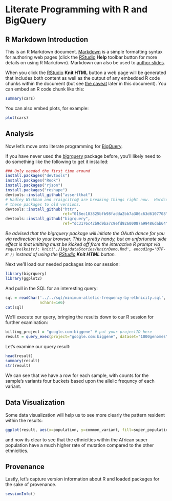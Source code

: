 Literate Programming with R and BigQuery
========================================================

R Markdown Introduction
-------------------------

This is an R Markdown document. [Markdown](http://daringfireball.net/projects/markdown/syntax) is a simple formatting syntax for authoring web pages (click the [RStudio](http://www.rstudio.com/) **Help** toolbar button for more details on using R Markdown).  Markdown can also be used to [author slides](http://www.rstudio.com/ide/docs/presentations/overview).

When you click the [RStudio](http://www.rstudio.com/) **Knit HTML** button a web page will be generated that includes both content as well as the output of any embedded R code chunks within the document (but see [the caveat](#caveat) later in this document).  You can embed an R code chunk like this:

```r
summary(cars)
```

You can also embed plots, for example:

```r
plot(cars)
```

Analysis
--------------

Now let's move onto literate programming for [BigQuery](https://developers.google.com/bigquery/).  

If you have never used the [bigrquery](https://github.com/hadley/bigrquery) package before, you'll likely need to do something like the following to get it installed:

```r
### Only needed the first time around
install.packages("devtools")
install.packages("Rook")
install.packages("rjson")
install.packages("reshape")
devtools::install_github("assertthat")
# Hadley Wickham and craigcitro@ are breaking things right now.  Hardcode
# these packages to old versions.
devtools::install_github("httr", 
                         ref="018ec103825bfb98fadda2bb7a386c63d6107708")
devtools::install_github("bigrquery", 
                         ref="dc3176c42b9d9ba7c9efd92600087a99486dab64")
```

<span id="caveat">_Be advised that the bigrquery package will initiate the OAuth dance for you via redirection to your browser.  This is pretty handy, but an unfortunate side effect is that knitting must be kicked off from the interactive R prompt via `require(knitr); knit('./1kg/dataStories/knitrDemo.Rmd', encoding='UTF-8');` instead of using the [RStudio](http://www.rstudio.com/) **Knit HTML** button._</span>

Next we'll load our needed packages into our session:
```r
library(bigrquery)
library(ggplot2)
```

And pull in the SQL for an interesting query:
```r
sql = readChar('../../sql/minimum-allelic-frequency-by-ethnicity.sql',
               nchars=1e6)
cat(sql)
```

We'll execute our query, bringing the results down to our R session for further examination:
```r
billing_project = "google.com:biggene" # put your projectID here
result = query_exec(project="google.com:biggene", dataset="1000genomes", query=sql, billing = billing_project)
```

Let's examine our query result:
```r
head(result)
summary(result)
str(result)
```
We can see that we have a row for each sample, with counts for the sample's variants four buckets based upon the allelic frequncy of each variant.


Data Visualization
-------------------
Some data visualization will help us to see more clearly the pattern resident within the results:
```r
ggplot(result, aes(x=population, y=common_variant, fill=super_population)) + geom_boxplot() + ylab("Count of common variants per sample") + ggtitle("Common Variants (Minimum Allelic Frequency 5%)")
```
and now its clear to see that the ethnicities within the African super population have a much higher rate of mutation compared to the other ethnicities.


Provenance
-------------------
Lastly, let's capture version information about R and loaded packages for the sake of provenance.
```r
sessionInfo()
```
